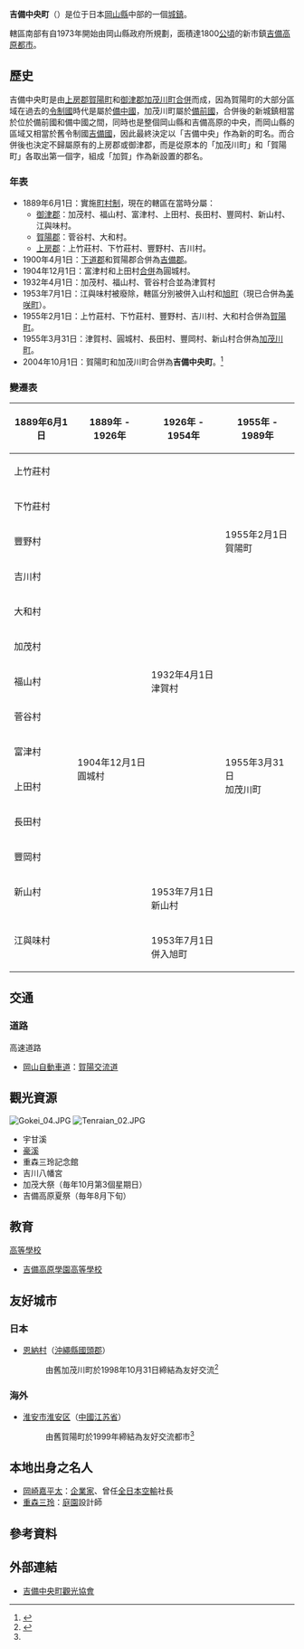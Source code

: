 {{日本町村
| 自治體名=吉備中央
| 町村=町
| 圖像 = [[File:Yoshikawa_Hachimangu_08.JPG|240px]]
| 圖像說明=[[吉川八幡宮|吉川八幡宮]]
| 町村章=[[File:Kibichuo_Okayama_chapter.JPG|100px]]
| 日文原名=吉備中央町
| 平假名=きびちゅうおうちょう
| 羅馬字拼音=Kibichūō-chō
| 都道府縣=岡山縣
| 支廳=
| 郡=加賀郡
| 編號=33681-5
| 面積=268.73
| 邊界未定=
| 人口=12,869
| 統計時間=2012年2月1日
| 自治體=[[岡山市|岡山市]]（[[北區_(岡山市)|北區]]）、[[總社市|總社市]]、[[高梁市|高梁市]]、[[真庭市|真庭市]]、[[美咲町|美咲町]]
| 樹=[[赤松|赤松]]
| 花=[[杜鵑花|杜鵑花]]
| 鳥=[[日本樹鶯|日本樹鶯]]
| 其他象徵物=
| 其他象徵=
| 首長=重森計己
| 卸任日期=2012年10月18日
| 議員數=16
| 郵遞區號=716-1192
| 所在地=加賀郡吉備中央町豊野1番地2<br>[[File:Kibichuo_town_office.jpg|210px]]
| 外部連結=http://www.town.kibichuo.lg.jp/
| 經度=
| 緯度=
| 地圖=[[File:Kibichuo_in_Okayama_Prefecture_Ja.svg|250px]]
| 註記=人口：[http://www.town.kibichuo.lg.jp/ 吉備中央町官方網頁]
}}
'''吉備中央町'''（{{jpn|j=吉備中央町|hg=きびちゅうおうちょう|rm=Kibichūō chō|f=y}}）是位于日本[[岡山縣|岡山縣]]中部的一個[[城鎮|城鎮]]。

轄區南部有自1973年開始由岡山縣政府所規劃，面積達1800[[公頃|公頃]]的新市鎮[[吉備高原都市|吉備高原都市]]。

==歷史==

吉備中央町是由[[上房郡|上房郡]][[賀陽町|賀陽町]]和[[御津郡|御津郡]][[加茂川町|加茂川町]][[市町村合併|合併]]而成，因為賀陽町的大部分區域在過去的[[令制國|令制國]]時代是屬於[[備中國|備中國]]，加茂川町屬於[[備前國|備前國]]，合併後的新城鎮相當於位於備前國和備中國之間，同時也是整個岡山縣和吉備高原的中央，而岡山縣的區域又相當於舊令制國[[吉備國|吉備國]]，因此最終決定以「吉備中央」作為新的町名。而合併後也決定不歸屬原有的上房郡或御津郡，而是從原本的「加茂川町」和「賀陽町」各取出第一個字，組成「加賀」作為新設置的郡名。

===年表===
* 1889年6月1日：實施[[町村制|町村制]]，現在的轄區在當時分屬：
** [[御津郡|御津郡]]：加茂村、福山村、富津村、上田村、長田村、豐岡村、新山村、江與味村。
** [[賀陽郡|賀陽郡]]：菅谷村、大和村。
** [[上房郡|上房郡]]：上竹莊村、下竹莊村、豐野村、吉川村。
* 1900年4月1日：[[下道郡|下道郡]]和賀陽郡合併為[[吉備郡|吉備郡]]。
* 1904年12月1日：富津村和上田村[[市町村合併|合併]]為圓城村。
* 1932年4月1日：加茂村、福山村、菅谷村合並為津賀村
* 1953年7月1日：江與味村被廢除，轄區分別被併入山村和[[旭町_(岡山縣)|旭町]]（現已合併為[[美咲町|美咲町]]）。
* 1955年2月1日：上竹莊村、下竹莊村、豐野村、吉川村、大和村合併為[[賀陽町|賀陽町]]。
* 1955年3月31日：津賀村、圓城村、長田村、豐岡村、新山村合併為[[加茂川町|加茂川町]]。
* 2004年10月1日：賀陽町和加茂川町合併為'''吉備中央町'''。<ref>{{cite web| title=まちの概要| url=http://www.town.kibichuo.lg.jp/?page_id=173| publisher=吉備中央町公所| accessdate=2012-02-21| language=ja| archive-date=2012-05-07| archive-url=https://www.webcitation.org/67UXmQTc5?url=http://www.town.kibichuo.lg.jp/?page_id=173| dead-url=no}}</ref>

===變遷表===
{| class="wikitable" style="font-size:x-small"
|-
! 1889年6月1日
! 1889年 - 1926年
! colspan=2 | 1926年 - 1954年
! colspan=2 | 1955年 - 1989年
! 1989年 - 現在
! 現在 -
|-
| colspan=4 | 上竹莊村
| rowspan=5 colspan=2 | 1955年2月1日<br />賀陽町
| rowspan=14 colspan=2 style="background-color:#6ff;" | 2004年10月1日<br />吉備中央町
|-
| colspan=4 | 下竹莊村
|-
| colspan=4 | 豐野村
|-
| colspan=4 | 吉川村
|-
| colspan=4 | 大和村
|-
| colspan=2 | 加茂村
| rowspan=3 colspan=2 | 1932年4月1日<br />津賀村
| rowspan=9 colspan=2 | 1955年3月31日<br>加茂川町
|-
| colspan=2 | 福山村
|-
| colspan=2 | 菅谷村
|-
| 富津村
| rowspan=2 colspan=3 | 1904年12月1日<br>圓城村
|-
| 上田村
|-
| colspan=4 | 長田村
|-
| colspan=4 | 豐岡村
|-
| colspan=3 | 新山村
| rowspan=2 | 1953年7月1日<br>新山村
|-
| rowspan=2 colspan=3 | 江與味村
|-
| colspan=3 | 1953年7月1日<br>併入旭町
| colspan=2 | 2005年3月22日<br>合併為美咲町
|}

==交通==
===道路===
; 高速道路
* [[岡山自動車道|岡山自動車道]]：[[賀陽交流道|賀陽交流道]]

== 觀光資源 ==
[[File:Gokei_04.JPG|thumb]]
[[File:Tenraian_02.JPG|thumb]]
* 宇甘溪
* [[豪溪|豪溪]]
* 重森三玲記念館
* 吉川八幡宮
* 加茂大祭（毎年10月第3個星期日）
* 吉備高原夏祭（毎年8月下旬）

==教育==
; [[高等學校_(日本)|高等學校]]
* [[吉備高原學園高等學校|吉備高原學園高等學校]]

== 友好城市 ==
===日本===
* {{JPN}}[[恩納村|恩納村]]（[[沖繩縣|沖繩縣]][[國頭郡|國頭郡]]）
*: 由舊加茂川町於1998年10月31日締結為友好交流<ref name=Inter>{{cite web| title=地域間(国際・国内)交流| url=http://www.town.kibichuo.lg.jp/index.php?page_id=84| publisher=吉備中央町公所| accessdate=2012-02-21| language=ja| deadurl=yes| archiveurl=https://web.archive.org/web/20160304081638/http://www.town.kibichuo.lg.jp/index.php?page_id=84| archivedate=2016-03-04}}</ref> 

===海外===
* {{CHN}}[[淮安市|淮安市]][[淮安区|淮安区]]（[[中國|中國]][[江苏省|江苏省]]）
*: 由舊賀陽町於1999年締結為友好交流都市<ref name=Inter/>

== 本地出身之名人 ==
* [[岡崎嘉平太|岡崎嘉平太]]：[[企業家|企業家]]、曾任[[全日本空輸|全日本空輸]]社長
* [[重森三玲|重森三玲]]：[[庭園|庭園]]設計師

==參考資料==
{{reflist}}

==外部連結==
{{commonscat|Kibichuo, Okayama}}
* {{Ja}} [http://kibichuo.info/ 吉備中央町觀光協會] {{Wayback|url=http://kibichuo.info/ |date=20180809025808 }}

{{岡山縣}}{{Authority control}}